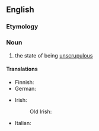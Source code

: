 ==English==

===Etymology===
{{suffix|en|unscrupulous|ness}}

===Noun===
{{en-noun|-}}

# the state of being [[unscrupulous]]

====Translations====
{{trans-top|the state of being unscrupulous}}
* Finnish: {{t+|fi|raadollisuus}}
* German: {{t+|de|Skrupellosigkeit|f}}
{{trans-mid}}
* Irish: {{t|ga|neamhscrupall|m}}
*: Old Irish: {{t|sga|écubus|m}}
* Italian: {{t+|it|spregiudicatezza|f}}
{{trans-bottom}}